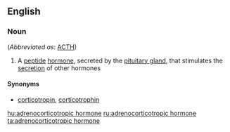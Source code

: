 ==English==

===Noun===
{{wikipedia}}
{{en-noun|head=[[adrenocorticotropic]] [[hormone]]}} (''Abbreviated as'': [[ACTH]])

# {{label|en|hormone}} A [[peptide]] [[hormone]], secreted by the [[pituitary gland]], that stimulates the [[secretion]] of other hormones

====Synonyms====
* [[corticotropin]], [[corticotrophin]]

[[hu:adrenocorticotropic hormone]]
[[ru:adrenocorticotropic hormone]]
[[ta:adrenocorticotropic hormone]]